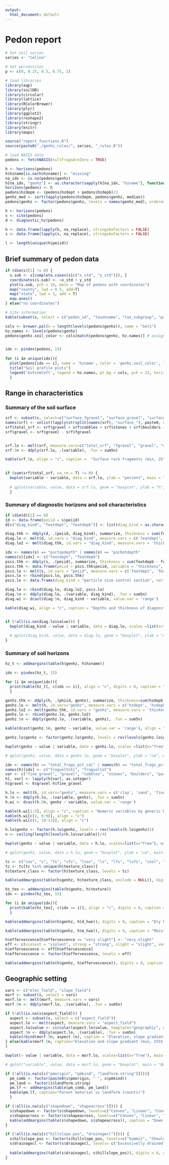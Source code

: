 ---
output:
  html_document: default
---
# Pedon report
```{r enter soil series name}
# Set soil series
series <- "Celina"

# Set percentiles
p <- c(0, 0.25, 0.5, 0.75, 1)
```


```{r load packages, include=FALSE}
# load libraries
library(aqp)
library(soilDB)
library(circular)
library(lattice)
library(RColorBrewer)
library(plyr)
library(ggplot2)
library(reshape2)
library(stringr)
library(knitr)
library(maps)

source("report_functions.R")
source(paste0("./genhz_rules/", series, "_rules.R"))

```


```{r fetch and format, load-data, echo=FALSE, warning=FALSE}
# load NASIS data
pedons <- fetchNASIS(nullFragsAreZero = TRUE)

h <- horizons(pedons)
h$hzname[is.na(h$hzname)] <- "missing"
na_idx <- is.na(pedons$genhz)
h[na_idx, "genhz"] <- as.character(sapply(h[na_idx, "hzname"], function(x) generalize.hz(x, ghr$n, ghr$p)))
horizons(pedons) <- h
pedons$hzdepm <- (pedons$hzdept + pedons$hzdepb)/2
genhz_med <- sort(tapply(pedons$hzdepm, pedons$genhz, median))
pedons$genhz <- factor(pedons$genhz, levels = names(genhz_med), ordered = TRUE)                                                                                                       

h <- horizons(pedons)
s <- site(pedons)
d <- diagnostic_hz(pedons)

h <- data.frame(lapply(h, na_replace), stringsAsFactors = FALSE)
s <- data.frame(lapply(s, na_replace), stringsAsFactors = FALSE)

l <- length(unique(h$peiid))

```


## Brief summary of pedon data

```{r Map of pedons and locations, echo=FALSE, results='asis'}
if (dim(s)[1] != 0) {
  s.sub <- s[complete.cases(s[c("x_std", "y_std")]), ]
  coordinates(s.sub) <- ~x_std + y_std
  plot(s.sub, pch = 16, main = "Map of pedons with coordinates")
  map("county", lwd = 0.5, add=T)
  map("state", lwd = 2, add = T)
  map.axes()
} else("no coordinates")
```


```{r format site data, results='asis', echo=FALSE}
# Site information
kable(subset(s, select = c("pedon_id", "taxonname", "tax_subgroup", "part_size_class", "pedon_type", "describer")), caption = "Summary of data in the selected set")
```


```{r, echo=FALSE}
cols <- brewer.pal(n = length(levels(pedons$genhz)), name = "Set1") 
hz.names <- levels(pedons$genhz)
pedons$genhz.soil_color <- cols[match(pedons$genhz, hz.names)] # assign a color to each generalized horizon label


idx <- pindex(pedons, 15)
  
for (i in unique(idx)){
  plot(pedons[idx == i], name = 'hzname', color = 'genhz.soil_color', label = 'pedon_id')
  title("Soil profile plots")
  legend('bottomleft', legend = hz.names, pt.bg = cols, pch = 22, horiz = TRUE, pt.cex = 2, text.width = 1)
  }
```


## Range in characteristics

### Summary of the soil surface

```{r surface rock fragments, echo=FALSE, results='asis'}
srf <- subset(s, select=c("surface_fgravel", "surface_gravel", "surface_cobbles", "surface_stones", "surface_boulders", "surface_flagstones", "surface_channers"))
names(srf) <- unlist(lapply(strsplit(names(srf), "surface_"), paste0, collapse = ""))
srf$total_srf <- srf$gravel + srf$cobbles + srf$stones + srf$boulders + srf$flagstones + srf$channers
srf$gravel <- srf$gravel - srf$fgravel


srf.lo <- melt(srf, measure.vars=c("total_srf", "fgravel", "gravel", "cobbles", "stones", "boulders", "channers", "flagstones"))
srf.5n <- ddply(srf.lo, .(variable), .fun = sum5n)

kable(srf.5n, align = "c", caption =  "Surface rock fragments (min, 25th, median, 75th, max)(n)")
 

if (sum(srf$total_srf, na.rm = T) != 0) {
  bwplot(variable ~ variable, data = srf.lo, ylab = "percent", main = "Boxplots of surface rock fragments")
  
  # qplot(variable, value, data = srf.lo, geom = "boxplot", ylab = "%", main = "Boxplots of surface rock fragments") + theme(axis.text.x = element_text(angle = 45, hjust = 1, vjust = 1))
  }         
```


### Summary of diagnostic horizons and soil characteristics

```{r diagnostics, echo=FALSE, results='asis', warning=FALSE}
if (dim(d)[1] == 0)
{d <- data.frame(peiid = s$peiid)
d[c("diag_kind", "featdept", "featdepb")] <- list(diag_kind = as.character("missing"), featdept=as.integer(NA), featdepb = as.integer(NA))}

diag.thk <- ddply(d, .(peiid, diag_kind), summarize, thickness = sum(featdepb - featdept))
diag.lo <- melt(d, id.vars = "diag_kind", measure.vars = c('featdept', 'featdepb'))
diag.lo2 <- melt(diag.thk, id.vars = "diag_kind", measure.vars = 'thickness')

idx <- names(s) == "psctopdepth" | names(s) == "pscbotdepth"
names(s)[idx] <- c("featdept", "featdepb")
pscs.thk <- ddply(s, .(peiid), summarize, thickness = sum(featdepb - featdept))
pscs.thk <- data.frame(peiid = pscs.thk$peiid, variable = "thickness", value = pscs.thk$thickness)
pscs.lo <- melt(s, id.vars = "peiid", measure.vars = c('featdept', 'featdepb'))
pscs.lo <- rbind(pscs.lo, pscs.thk)
pscs.lo <- data.frame(diag_kind = "particle size control section", variable = pscs.lo$variable, value = pscs.lo$value)

diag.lo <- rbind(diag.lo, diag.lo2, pscs.lo)
diag.5n <- ddply(diag.lo, .(variable, diag_kind), .fun = sum5n)
diag.wi <- dcast(diag.5n, diag_kind ~ variable, value.var = 'range')

kable(diag.wi, align = "c", caption = "Depths and thickness of diagnostic horizons and features(min, 25th, median, 75th, max)(n)")


if (!all(is.na(diag.lo$value))) {
  bwplot(diag_kind ~ value | variable, data = diag.lo, scales =list(x="free"), main = "Boxplots of diagnostic horizon and feature depths", as.table = TRUE)
  
  # qplot(diag_kind, value, data = diag.lo, geom = "boxplot", ylab = "cm", main = "Boxplots of diagnostic horizon and feature depths") + facet_wrap(~variable, scales = "free") + theme(axis.text.x = element_text(angle = 45, hjust = 1, vjust = 1))
}
```


### Summary of soil horizons

```{r hzname vs genhz, echo=FALSE, results='asis'}
hz_t <- addmargins(table(h$genhz, h$hzname))

idx <- pindex(hz_t, 15)

for (i in unique(idx)){
  print(kable(hz_t[, c(idx == i)], align = "c", digits = 0, caption = "Horizon designations vs generic horizon designations (counts)"))
  }

genhz.thk <- ddply(h, .(phiid, genhz), summarize, thickness=sum(hzdepb-hzdept))
genhz.lo <- melt(h, id.vars="genhz", measure.vars = c('hzdept', 'hzdepb'))
genhz.lo2 <- melt(genhz.thk, id.vars = "genhz", measure.vars = 'thickness')
genhz.lo <- rbind(genhz.lo, genhz.lo2)
genhz.5n <- ddply(genhz.lo, .(variable, genhz), .fun = sum5n)

kable(dcast(genhz.5n, genhz ~ variable, value.var = 'range'), align = "c", caption = "Depths and thickness of generic horizons (min, 25th, median, 75th, max)(n)")

genhz.lo$genhz <- factor(genhz.lo$genhz, levels = rev(levels(genhz.lo$genhz)))

bwplot(genhz ~ value | variable, data = genhz.lo, scales =list(x="free"), main = "Boxplots of horizon generic horizon depths and thickness", as.table = TRUE)

# qplot(genhz, value, data = genhz.lo, geom = "boxplot", ylab = "cm", main = "Boxplots of horizon generic horizon depths and thickness") + facet_wrap(~variable, scales = "free") + theme(axis.text.x = element_text(angle = 45, hjust = 1, vjust = 1))
```

```{r genhz numeric variables, echo=FALSE, results='asis', warning=FALSE, fig.height=8, fig.width=8}
idx <- names(h) == "total_frags_pct_cal" | names(h) == "total_frags_pct"
names(h)[idx] <- c("fragvoltotc", "fragvoltot")
var <- c("fine_gravel", "gravel", "cobbles", "stones", "boulders", "paragravel", "paracobbles", "channers", "flagstones")
h[, var] <- lapply(h[var], as.integer)
h$gravel <- h$gravel-h$fine_gravel

h.lo <- melt(h, id.vars="genhz", measure.vars = c('clay', 'sand', 'fine_gravel', 'gravel', 'cobbles', 'stones', 'fragvoltot', 'phfield', 'd_value', 'd_chroma', 'm_value', 'm_chroma'))
h.5n <- ddply(h.lo, .(variable, genhz), .fun = sum5n)
h.wi <- dcast(h.5n, genhz ~ variable, value.var = 'range')

kable(h.wi[1:5], align = "c", caption = "Numeric variables by generic horizon (min, 25th, median, 75th, max)(n)")
kable(h.wi[c(1, 6:9)], align = "c")
kable(h.wi[c(1, 10:13)], align = "c")

h.lo$genhz <- factor(h.lo$genhz, levels = rev(levels(h.lo$genhz)))
n <- ceiling(length(levels(h.lo$variable))/4)

bwplot(genhz ~ value | variable, data = h.lo, scales=list(x="free"), main = "Box plots of numeric variables by generic horizon", as.table = TRUE, layout = c(4, n))

# qplot(genhz, value, data = h.lo, geom = "boxplot", ylab = "cm", main = "Boxplots of numeric variable by generic horizon") + facet_wrap(~variable, scales = "free") + theme(axis.text.x = element_text(angle = 45, hjust = 1, vjust = 1))
```
</p>

```{r, echo=FALSE, results='asis'}
tc <- c("cos", "s", "fs", "vfs", "lcos", "ls", "lfs", "lvfs", "cosl", "sl", "fsl", "vfsl", "l", "sil", "si", "scl", "cl", "sicl", "sc", "sic", "c", "NA")
tc <- tc[tc %in% unique(h$texture_class)]
h$texture_class <- factor(h$texture_class, levels = tc)

kable(addmargins(table(h$genhz, h$texture_class, exclude = NULL)), digits = 0, caption = "Texture by generic horizon (counts)")

hz_tex <- addmargins(table(h$genhz, h$texture))
idx <- pindex(hz_tex, 15)

for (i in unique(idx)){
  print(kable(hz_tex[, c(idx == i)], align = "c", digits = 0, caption = "Tex Mod & Class by generic horizon (counts)"))
  }

```


```{r, echo=FALSE, results='asis'}
kable(addmargins(table(h$genhz, h$d_hue)), digits = 0, caption = "Dry hue by generic horizon (counts)")

kable(addmargins(table(h$genhz, h$m_hue)), digits = 0, caption = "Moist hue by generic horizon (counts)")
```


```{r, echo=FALSE, results='asis'}
h$effervescence[h$effervescence == "very slight"] <- "very.slight"
eff <- c(violent = "violent", strong = "strong", slight = "slight", very.slight = "very slight", none = "none", missing = "missing")
h$effervescence <- eff[h$effervescence]
h$effervescence <- factor(h$effervescence, levels = eff)

kable(addmargins(table(h$genhz, h$effervescence)), digits = 0, caption = "Effervescence by generic horizon (counts)")
```


## Geographic setting

```{r, echo=FALSE, results='asis', warning=FALSE}
vars <- c("elev_field", "slope_field")
morf <- subset(s, select = vars)
morf.lo <- melt(morf, measure.vars = vars)
morf.5n <- ddply(morf.lo, .(variable), .fun = sum5n)

if (!all(is.na(s$aspect_field))) {
  aspect <- subset(s, select = c("aspect_field"))
  aspect.lo <- melt(aspect, measure.vars = "aspect_field")
  aspect.lo$value <- circular(aspect.lo$value, template="geographic", units="degrees", modulo="2pi")
  aspect.5n <- ddply(aspect.lo, .(variable), .fun = sum5n)
  kable(rbind(morf.5n, aspect.5n), caption = "Elevation, slope gradient and aspect (min, 25th, median, 75th, max)(n)", align = "c")
} else(kable(morf.5n, caption="Elevation and slope gradient (min, 25th, median, 75th, max)(n)", align = "c")
)         

bwplot(~ value | variable, data = morf.lo, scales=list(x="free"), main = "Boxplots of elevation and slope gradient", as.table = TRUE)

# qplot("variable", value, data = morf.lo, geom = "boxplot", main = "Boxplots of elevation and slope gradient") + facet_wrap(~variable, scales = "free")

if (!all(is.na(s[c("pmorigin", "pmkind", "landform.string")]))){
  pm_comb <- factor(paste0(s$pmorigin, " ", s$pmkind))
  pm_land <- factor(s$landform.string)
  pm.lf <- addmargins(table(pm_comb, pm_land))
  kable(pm.lf, caption="Parent material vs landform (counts)")
  }

if (!all(is.na(s[c("shapedown", "shapeacross")]))) {
  s$shapedown <- factor(s$shapedown, levels=c("Convex", "Linear", "Concave", "missing"))
  s$shapeacross <- factor(s$shapeacross, levels=c("Convex", "Linear", "Concave", "missing"))
  kable(addmargins(table(s$shapedown, s$shapeacross)), caption = "Down slope (y-axis) vs across slope (x-axis) (counts)")
} 

if (!all(is.na(s[c("hillslope_pos", "drainagecl")]))) {
  s$hillslope_pos <- factor(s$hillslope_pos, levels=c("Summit", "Shoulder", "Backslope", "Footslope", "Toeslope", "missing"))
  s$drainagecl <- factor(s$drainagecl, levels= c("Excessivelly drained", "Well drained", "Somewhat excessively well drained", "Moderately well drained", "Somewhat poorly drained", "Poorly drained", "Very poorly drained", "Subaqueous drainage", "missing"))
  
  kable(addmargins(table(s$drainagecl, s$hillslope_pos)), digits = 0, caption = "Drainage class vs hillslope position (counts)")
}
```
